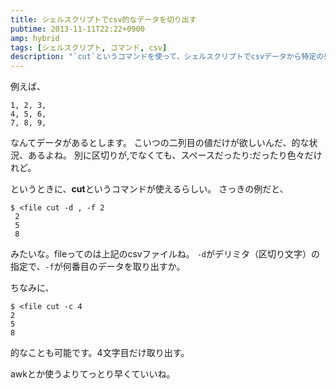 ---
title: シェルスクリプトでcsv的なデータを切り出す
pubtime: 2013-11-11T22:22+0900
amp: hybrid
tags: [シェルスクリプト, コマンド, csv]
description: "`cut`というコマンドを使って、シェルスクリプトでcsvデータから特定の列を切り出す方法の解説です。"
---

例えば、
``` csv
1, 2, 3,
4, 5, 6,
7, 8, 9,
```
なんてデータがあるとします。
こいつの二列目の値だけが欲しいんだ、的な状況、あるよね。
別に区切りが,でなくても、スペースだったり:だったり色々だけれど。

というときに、**cut**というコマンドが使えるらしい。
さっきの例だと、
``` shell
$ <file cut -d , -f 2
 2
 5
 8
```
みたいな。fileってのは上記のcsvファイルね。
`-d`がデリミタ（区切り文字）の指定で、`-f`が何番目のデータを取り出すか。

ちなみに、
``` shell
$ <file cut -c 4
2
5
8
```
的なことも可能です。4文字目だけ取り出す。

awkとか使うよりてっとり早くていいね。
